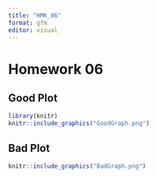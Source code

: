 ```yaml
---
title: "HMK_06"
format: gfm
editor: visual
---
```


# Homework 06

## Good Plot

```r
library(knitr)
knitr::include_graphics("GoodGraph.png")
```

## Bad Plot

```r

knitr::include_graphics("BadGraph.png")
```
